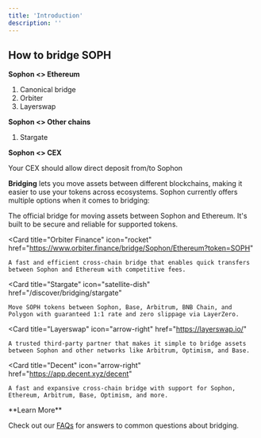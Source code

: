 ```yaml
---
title: 'Introduction'
description: ''
---
```


## How to bridge SOPH

**Sophon <> Ethereum**

1. Canonical bridge
2. Orbiter
3. Layerswap

**Sophon <> Other chains**
1. Stargate

**Sophon <> CEX**

Your CEX should allow direct deposit from/to Sophon

**Bridging** lets you move assets between different blockchains, making it easier to use your tokens across ecosystems. Sophon currently offers multiple options when it comes to bridging:

<CardGroup cols={3}>
  <Card
    title="Sophon Bridge"
    icon="bridge"
    href="https://portal.sophon.xyz/bridge/"
  >
    The official bridge for moving assets between Sophon and Ethereum. It's built to be secure and reliable for supported tokens.
  </Card>

  <Card
    title="Orbiter Finance"
    icon="rocket"
    href="https://www.orbiter.finance/bridge/Sophon/Ethereum?token=SOPH"
  >
    A fast and efficient cross-chain bridge that enables quick transfers between Sophon and Ethereum with competitive fees.
  </Card>

  <Card
    title="Stargate"
    icon="satellite-dish"
    href="/discover/bridging/stargate"
  >
    Move SOPH tokens between Sophon, Base, Arbitrum, BNB Chain, and Polygon with guaranteed 1:1 rate and zero slippage via LayerZero.
  </Card>

  <Card
    title="Layerswap"
    icon="arrow-right"
    href="https://layerswap.io/"
  >
    A trusted third-party partner that makes it simple to bridge assets between Sophon and other networks like Arbitrum, Optimism, and Base.
  </Card>
  
  <Card
    title="Decent"
    icon="arrow-right"
    href="https://app.decent.xyz/decent"
  >
    A fast and expansive cross-chain bridge with support for Sophon, Ethereum, Arbitrum, Base, Optimism, and more.
  </Card>
</CardGroup>

<Tip>
**Learn More**

Check out our [FAQs](/discover/bridging/bridging-faqs) for answers to common questions about bridging.
</Tip>
